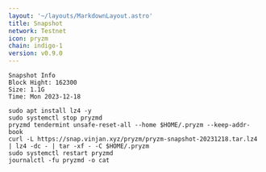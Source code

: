 ```yaml
---
layout: '~/layouts/MarkdownLayout.astro'
title: Snapshot
network: Testnet
icon: pryzm
chain: indigo-1
version: v0.9.0
---
```

```
Snapshot Info
Block Hight: 162300
Size: 1.1G	
Time: Mon 2023-12-18
```

```
sudo apt install lz4 -y
sudo systemctl stop pryzmd
pryzmd tendermint unsafe-reset-all --home $HOME/.pryzm --keep-addr-book
curl -L https://snap.vinjan.xyz/pryzm/pryzm-snapshot-20231218.tar.lz4 | lz4 -dc - | tar -xf - -C $HOME/.pryzm
sudo systemctl restart pryzmd
journalctl -fu pryzmd -o cat
```
